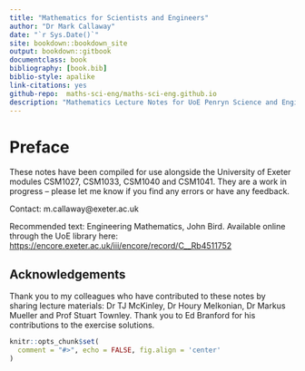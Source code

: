 ```yaml
--- 
title: "Mathematics for Scientists and Engineers"
author: "Dr Mark Callaway"
date: "`r Sys.Date()`"
site: bookdown::bookdown_site
output: bookdown::gitbook
documentclass: book
bibliography: [book.bib]
biblio-style: apalike
link-citations: yes
github-repo:  maths-sci-eng/maths-sci-eng.github.io 
description: "Mathematics Lecture Notes for UoE Penryn Science and Engineering Disciplines."
---
```


# Preface {-}

These notes have been compiled for use alongside the University of Exeter modules CSM1027, CSM1033, CSM1040 and CSM1041. They are a work in progress -- please let me know if you find any errors or have any feedback.

Contact: m.callaway@exeter.ac.uk

Recommended text: Engineering Mathematics, John Bird. Available online through the UoE library here: <https://encore.exeter.ac.uk/iii/encore/record/C__Rb4511752>


## Acknowledgements {-}

Thank you to my colleagues who have contributed to these notes by sharing lecture materials: Dr TJ McKinley, Dr Houry Melkonian, Dr Markus Mueller and Prof Stuart Townley. Thank you to Ed Branford for his contributions to the exercise solutions.


```r
knitr::opts_chunk$set(
  comment = "#>", echo = FALSE, fig.align = 'center'
)
```